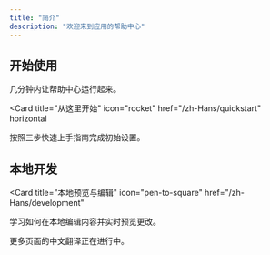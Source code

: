 ```yaml
---
title: "简介"
description: "欢迎来到应用的帮助中心"
---
```


## 开始使用

几分钟内让帮助中心运行起来。

<Card
  title="从这里开始"
  icon="rocket"
  href="/zh-Hans/quickstart"
  horizontal
>
  按照三步快速上手指南完成初始设置。
</Card>

## 本地开发

<Card
  title="本地预览与编辑"
  icon="pen-to-square"
  href="/zh-Hans/development"
>
  学习如何在本地编辑内容并实时预览更改。
</Card>

<Note>
  更多页面的中文翻译正在进行中。
</Note>

